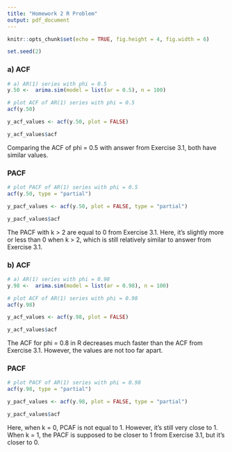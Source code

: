 ```yaml
---
title: "Homework 2 R Problem"
output: pdf_document
---
```


```r
knitr::opts_chunk$set(echo = TRUE, fig.height = 4, fig.width = 6)
```


```r

set.seed(2)

```

### a) ACF

```r

# a) AR(1) series with phi = 0.5 
y.50 <-  arima.sim(model = list(ar = 0.5), n = 100)

# plot ACF of AR(1) series with phi = 0.5 
acf(y.50)

y_acf_values <- acf(y.50, plot = FALSE)

y_acf_values$acf

```

Comparing the ACF of phi = 0.5 with answer from Exercise 3.1, both have similar values.

### PACF 

```r

# plot PACF of AR(1) series with phi = 0.5 
acf(y.50, type = "partial")

y_pacf_values <- acf(y.50, plot = FALSE, type = "partial")

y_pacf_values$acf

```

The PACF with k > 2 are equal to 0 from Exercise 3.1. Here, it's slightly more or less than 0 when k > 2, which is still relatively similar to answer from Exercise 3.1.


### b) ACF

```r

# a) AR(1) series with phi = 0.98 
y.98 <-  arima.sim(model = list(ar = 0.98), n = 100)

# plot ACF of AR(1) series with phi = 0.98 
acf(y.98)

y_acf_values <- acf(y.98, plot = FALSE)

y_acf_values$acf

```

The ACF for phi = 0.8 in R decreases much faster than the ACF from Exercise 3.1. However, the values are not too far apart. 

### PACF 

```r

# plot PACF of AR(1) series with phi = 0.98 
acf(y.98, type = "partial")

y_pacf_values <- acf(y.98, plot = FALSE, type = "partial")

y_pacf_values$acf

```

Here, when k = 0, PCAF is not equal to 1. However, it's still very close to 1. When k = 1, the PACF is supposed to be closer to 1 from Exercise 3.1, but it's closer to 0. 



